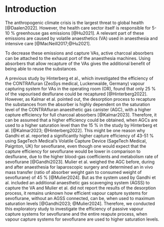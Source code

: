 # Introduction

The anthropogenic climate crisis is the largest threat to global health [@Daalen2022].
However, the health care sector itself is responsible for 5-10 % greenhouse gas emissions [@Hu2021].
A relevant part of these emissions are caused by volatile anaesthetics (VA) used in anaesthesia and intensive care [@MacNeill2017;@Hu2021].

To decrease these emissions and capture VAs, active charcoal absorbers can be attached to the exhaust port of the anaesthesia machines.
Using absorbers that allow recapture of the VAs gives the
additional benefit of being able to reuse the substances.

A previous study by Hinterberg et al., which investigated the efficiency of the CONTRAfluran (ZeoSys medical, Luckenwalde, Germany) vapour capturing system for VAs in the operating room (OR), found that only 25 % of the vapourised desflurane could be recaptured [@Hinterberg2022].
However, as Kalmar et al. pointed out, the desorption process to recapture the substances from the absorber is highly dependent on the saturation level of the CONTRAfluran anaesthetic gas canister (AGC), with a higher capture efficiency for full charcoal absorbers [@Kalmar2023].
Therefore, it can be assumed that a higher efficiency could be obtained, when AGCs are used to a higher saturation level than the 15 % in the study by Hinterberg et al. [@Kalmar2023; @Hinterberg2022].
This might be one reason why Gandhi et al. reported a significantly higher capture efficiency of 43-51 % using SageTech Medical's Volatile Capture Device (SageTech Medical, Paignton, UK) for sevoflurane, even though one would expect that the capture efficiency for sevoflurane would be lower in comparison to desflurane, due to the higher blood-gas coefficients and metabolism rate of sevoflurane [@Gandhi2023].
Mulier et al. weighed the AGC before, during and after anaesthesia for
laparoscopic surgery and determined an in vivo mass transfer (ratio of absorber
weight gain to consumed weight of sevoflurane) of 45 %
[@Mulier2024].
But as the system used by Gandhi et al. included an additional anaesthetic gas scavenging system (AGSS) to capture the VA and Mulier et al. did not report the results of the desorption process, it remains unknown how efficient vapour capture systems for sevoflurane, without an AGSS connected, can be, when used to maximum saturation levels [@Gandhi2023; @Mulier2024].
Therefore, we conducted this exploratory study to investigate the efficiency of passive vapour capture systems for sevoflurane and the entire reapute process, when vapour capture systems for sevoflurane are used to higher saturation levels.
